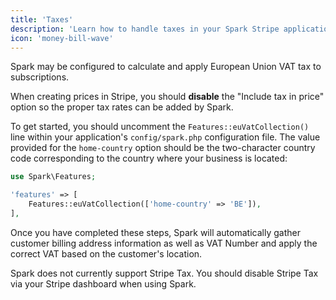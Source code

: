 ```yaml
---
title: 'Taxes'
description: 'Learn how to handle taxes in your Spark Stripe application.'
icon: 'money-bill-wave'
---
```


Spark may be configured to calculate and apply European Union VAT tax to subscriptions.

<Note>

When creating prices in Stripe, you should **disable** the "Include tax in price" option so the proper tax rates can be added by Spark.
</Note>

To get started, you should uncomment the `Features::euVatCollection()` line within your application's `config/spark.php` configuration file. The value provided for the `home-country` option should be the two-character country code corresponding to the country where your business is located:

```php
use Spark\Features;

'features' => [
    Features::euVatCollection(['home-country' => 'BE']),
],
```

Once you have completed these steps, Spark will automatically gather customer billing address information as well as VAT Number and apply the correct VAT based on the customer's location.

<Note>
Spark does not currently support Stripe Tax. You should disable Stripe Tax via your Stripe dashboard when using Spark.
</Note>
